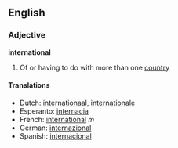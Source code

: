 ==English==
===Adjective===
'''international'''

# Of or having to do with more than one [[country]]

====Translations====
*Dutch: [[internationaal]], [[internationale]]
*Esperanto: [[internacia]]
*French: [[international]] ''m''
*German: [[internazional]]
*Spanish: [[internacional]]